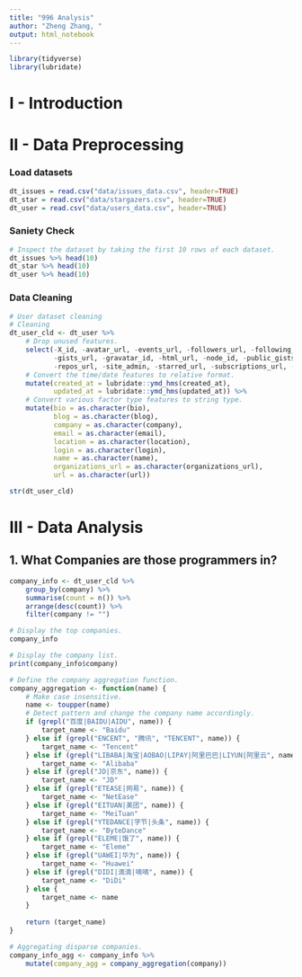 ```yaml
---
title: "996 Analysis"
author: "Zheng Zhang, "
output: html_notebook
---
```


```r
library(tidyverse)
library(lubridate)
```


# I - Introduction



# II - Data Preprocessing

### Load datasets

```r
dt_issues = read.csv("data/issues_data.csv", header=TRUE)
dt_star = read.csv("data/stargazers.csv", header=TRUE)
dt_user = read.csv("data/users_data.csv", header=TRUE)
```

### Saniety Check

```r
# Inspect the dataset by taking the first 10 rows of each dataset. 
dt_issues %>% head(10)
dt_star %>% head(10)
dt_user %>% head(10)
```

### Data Cleaning

```r
# User dataset cleaning
# Cleaning
dt_user_cld <- dt_user %>% 
    # Drop unused features. 
    select(-X_id, -avatar_url, -events_url, -followers_url, -following_url, 
           -gists_url, -gravatar_id, -html_url, -node_id, -public_gists, -received_events_url, 
           -repos_url, -site_admin, -starred_url, -subscriptions_url, -type) %>%
    # Convert the time/date features to relative format. 
    mutate(created_at = lubridate::ymd_hms(created_at), 
           updated_at = lubridate::ymd_hms(updated_at)) %>%
    # Convert various factor type features to string type. 
    mutate(bio = as.character(bio), 
           blog = as.character(blog), 
           company = as.character(company), 
           email = as.character(email), 
           location = as.character(location), 
           login = as.character(login), 
           name = as.character(name), 
           organizations_url = as.character(organizations_url),
           url = as.character(url))

str(dt_user_cld)
```

# III - Data Analysis

## 1. What Companies are those programmers in?

```r
company_info <- dt_user_cld %>% 
    group_by(company) %>%
    summarise(count = n()) %>%
    arrange(desc(count)) %>%
    filter(company != "")

# Display the top companies. 
company_info

# Display the company list.
print(company_info$company)
```


```r
# Define the company aggregation function. 
company_aggregation <- function(name) {
    # Make case insensitive. 
    name <- toupper(name)
    # Detect pattern and change the company name accordingly. 
    if (grepl("百度|BAIDU|AIDU", name)) {
        target_name <- "Baidu"
    } else if (grepl("ENCENT", "腾讯", "TENCENT", name)) {
        target_name <- "Tencent"
    } else if (grepl("LIBABA|淘宝|AOBAO|LIPAY|阿里巴巴|LIYUN|阿里云", name)) {
        target_name <- "Alibaba"
    } else if (grepl("JD|京东", name)) {
        target_name <- "JD"
    } else if (grepl("ETEASE|网易", name)) {
        target_name <- "NetEase"
    } else if (grepl("EITUAN|美团", name)) {
        target_name <- "MeiTuan"
    } else if (grepl("YTEDANCE|字节|头条", name)) {
        target_name <- "ByteDance"
    } else if (grepl("ELEME|饿了", name)) {
        target_name <- "Eleme"
    } else if (grepl("UAWEI|华为", name)) {
        target_name <- "Huawei"
    } else if (grepl("DIDI|滴滴|嘀嘀", name)) {
        target_name <- "DiDi"
    } else {
        target_name <- name
    }
    
    return (target_name)
}

# Aggregating disparse companies. 
company_info_agg <- company_info %>% 
    mutate(company_agg = company_aggregation(company))
    
```


































